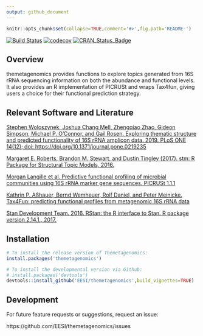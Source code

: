 ```yaml
---
output: github_document
---
```

  
<!-- README.md is generated from README.Rmd. Please edit that file -->
  
```r
knitr::opts_chunk$set(collapse=TRUE,comment='#>',fig.path='README-')
```

[![Build Status](https://travis-ci.com/sw1/themetagenomics.svg?token=8r1TnJBy8TyidNrmbPpa&branch=master)](https://travis-ci.com/sw1/themetagenomics)
[![codecov](https://codecov.io/gh/sw1/themetagenomics/branch/master/graph/badge.svg?token=pmjXMfuHrw)](https://codecov.io/gh/sw1/themetagenomics)
[![CRAN_Status_Badge](http://www.r-pkg.org/badges/version/themetagenomics)](https://cran.r-project.org/package=themetagenomics)


## Overview

themetagenomics provides functions to explore topics generated from 16S rRNA sequencing information on both the abundance and functional levels. It also provides an R implementation of PICRUSt and wraps Tax4fun, giving users a choice for their functional prediction strategy.

## Relevant Software and Literature

[Stephen Woloszynek, Joshua Chang Mell, Zhengqiao Zhao, Gideon Simpson, Michael P. O'Connor, and Gail Rosen. Exploring thematic structure and predicted functionality of 16S rRNA amplicon data. 2019. PLoS ONE 14(12); doi: https://doi.org/10.1371/journal.pone.0219235](https://journals.plos.org/plosone/article?id=10.1371/journal.pone.0219235)

[Margaret E. Roberts, Brandon M. Stewart, and Dustin Tingley (2017). stm: R Package for Structural Topic Models, 2016.](http://www.structuraltopicmodel.com)

[Morgan Langille et al. Predictive functional profiling of microbial communities using 16S rRNA marker gene sequences. PICRUSt 1.1.1](http://picrust.github.io/picrust/)

[Kathrin P. Aßhauer, Bernd Wemheuer, Rolf Daniel, and Peter Meinicke. Tax4Fun: predicting functional profiles from metagenomic 16S rRNA data](http://tax4fun.gobics.de/)

[Stan Development Team. 2016. RStan: the R interface to Stan. R package version 2.14.1., 2017.](http://mc-stan.org)

## Installation

```r
# To install the release version of Themetagenomics:
install.packages('themetagenomics')

# To install the developmental version via Github:
# install.packages('devtools')
devtools::install_github('EESI/themetagenomics',build_vignettes=TRUE)
```

## Development

For future feature requests or suggestions, request an issue:
  
  https://github.com/EESI/themetagenomics/issues
